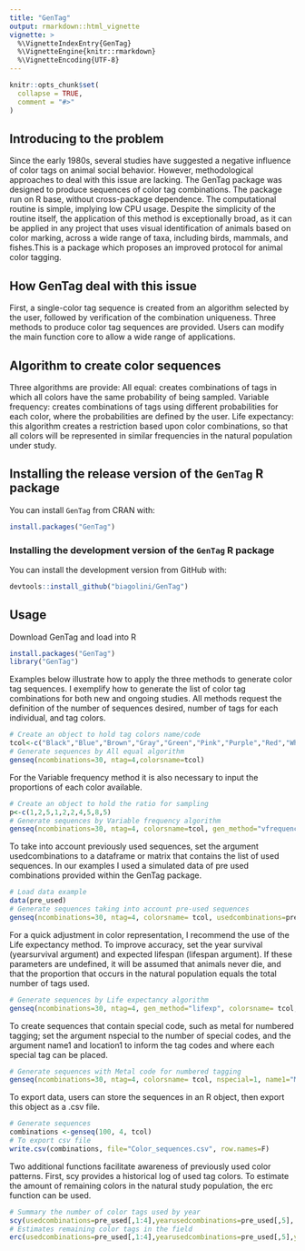 ```yaml
---
title: "GenTag"
output: rmarkdown::html_vignette
vignette: >
  %\VignetteIndexEntry{GenTag}
  %\VignetteEngine{knitr::rmarkdown}
  %\VignetteEncoding{UTF-8}
---
```


```r
knitr::opts_chunk$set(
  collapse = TRUE,
  comment = "#>"
)
```


## Introducing to the problem

Since the early 1980s, several studies have suggested a negative influence of color tags on animal social behavior. However, methodological approaches to deal with this issue are lacking.  The GenTag package was designed to produce sequences of color tag combinations. The package run on R base, without cross-package dependence. The computational routine is simple, implying low CPU usage. Despite the simplicity of the routine itself, the application of this method is exceptionally broad, as it can be applied in any project that uses visual identification of animals based on color marking, across a wide range of taxa, including birds, mammals, and fishes.This is a package which proposes an improved protocol for animal color tagging.  

## How GenTag deal with this issue

First, a single-color tag sequence is created from an algorithm selected by the user, followed by verification of the combination uniqueness. Three methods to produce color tag sequences are provided. Users can modify the main function core to allow a wide range of applications. 

## Algorithm to create color sequences 

Three algorithms are provide: 
 All equal: creates combinations of tags in which all colors have the same probability of being sampled. 
 Variable frequency: creates combinations of tags using different probabilities for each color, where the probabilities are defined by the user. 
 Life expectancy: this algorithm creates a restriction based upon color combinations, so that all colors will be represented in similar frequencies in the natural population under study. 

## Installing the release version of the `GenTag` R package

You can install `GenTag` from CRAN with:

``` r
install.packages("GenTag")
```

### Installing the development version of the `GenTag` R package

You can install the development version from GitHub with:

``` r
devtools::install_github("biagolini/GenTag")
```

## Usage
Download GenTag and load into R
``` r
install.packages("GenTag")
library("GenTag")
```
Examples below illustrate how to apply the three methods to generate color tag sequences. I exemplify how to generate the list of color tag combinations for both new and ongoing studies. All methods request the definition of the number of sequences desired, number of tags for each individual, and tag colors.
``` r
# Create an object to hold tag colors name/code
tcol<-c("Black","Blue","Brown","Gray","Green","Pink","Purple","Red","White","Yellow") 
# Generate sequences by All equal algorithm 
genseq(ncombinations=30, ntag=4,colorsname=tcol)
```

For the Variable frequency method it is also necessary to input the proportions of each color available.
``` r
# Create an object to hold the ratio for sampling 
p<-c(1,2,5,1,2,2,4,5,8,5) 
# Generate sequences by Variable frequency algorithm 
genseq(ncombinations=30, ntag=4, colorsname=tcol, gen_method="vfrequency", colorsf=p)
```
To take into account previously used sequences, set the argument usedcombinations to a dataframe or matrix that contains the list of used sequences. In our examples I used a simulated data of pre used combinations provided within the GenTag package.

``` r
# Load data example
data(pre_used)
# Generate sequences taking into account pre-used sequences
genseq(ncombinations=30, ntag=4, colorsname= tcol, usedcombinations=pre_used[,1:4])
```
For a quick adjustment in color representation, I recommend the use of the Life expectancy method. To improve accuracy, set the year survival (yearsurvival argument) and expected lifespan (lifespan argument). If these parameters are undefined, it will be assumed that animals never die, and that the proportion that occurs in the natural population equals the total number of tags used.
``` r
# Generate sequences by Life expectancy algorithm 
genseq(ncombinations=30, ntag=4, gen_method="lifexp", colorsname= tcol, usedcombinations=pre_used[,1:4],  yearusedcombinations=pre_used[,5], yearsurvival= 0.8, lifespan=5, currentyear=2019)
```
To create sequences that contain special code, such as metal for numbered tagging; set the argument nspecial to the number of special codes, and the argument name1 and location1 to inform the tag codes and where each special tag can be placed. 
``` r
# Generate sequences with Metal code for numbered tagging 
genseq(ncombinations=30, ntag=4, colorsname= tcol, nspecial=1, name1="Metal", location1=c(2,4))
```
To export data, users can store the sequences in an R object, then export this object as a .csv file.
``` r
# Generate sequences 
combinations <-genseq(100, 4, tcol)
# To export csv file
write.csv(combinations, file="Color_sequences.csv", row.names=F)
```
Two additional functions facilitate awareness of previously used color patterns. First, scy provides a historical log of used tag colors. To estimate the amount of remaining colors in the natural study population, the erc function can be used.
``` r
# Summary the number of color tags used by year
scy(usedcombinations=pre_used[,1:4],yearusedcombinations=pre_used[,5], hide_color="EMPTY")
# Estimates remaining color tags in the field
erc(usedcombinations=pre_used[,1:4],yearusedcombinations=pre_used[,5],yearsurvival=0.8, hide_color="EMPTY")
```

